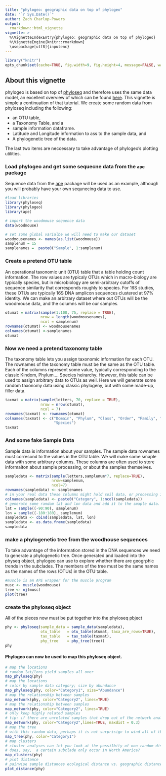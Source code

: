 ```yaml
---
title: "phylogeo: geographic data on top of phylogeo"
date: "`r Sys.Date()`"
author: Zach Charlop-Powers
output: 
  rmarkdown::html_vignette
vignette: >
  %\VignetteIndexEntry{phylogeo: geographic data on top of phylogeo}
  %\VignetteEngine{knitr::rmarkdown}
  \usepackage[utf8]{inputenc}
--- 
```

<link href="http://joey711.github.com/phyloseq/markdown.css" rel="stylesheet"></link>
  
```r
library("knitr")
opts_chunk$set(cache=TRUE, fig.width=9, fig.height=4, message=FALSE, warning=FALSE, comment = "#>")
```

## About this vignette
phylogeo is based on top of [phyloseq](http://joey711.github.io/phyloseq) and therefore uses the same data model, an excellent overview of which can be found [here](http://joey711.github.io/phyloseq/import-data.html). This vignette
is simple a continuation of that tutorial. We create some random data from phyloseq including the following: 

- an OTU table, 
- a Taxonomy Table, and a 
- sample information dataframe.
- Latitude and Longitude information to ass to the sample data, and
- A phylogenetic tree of the data.

The last two items are neccessary to take advantage of phylogeo's plotting utilities.


### Load phylogeo and get some sequecne data from the `ape` package
Sequence data from the [ape](http://ape-package.ird.fr/) package will be used as an example, although you will probably have your own sequnecing data to use. 
```r
#load libraries
library(phyloseq)
library(phylogeo)
library(ape)

# import the woodmouse sequence data
data(woodmouse)

# set some global varialbe we will need to make our dataset
woodmousenames <- names(as.list(woodmouse))
samplenum = 15
samplenames =  paste0("Sample", 1:samplenum)
```

### Create a pretend OTU table
An operational taxonomic unit (OTU) table that a table holding count information. The row values are typicaly OTUs which in macro-biology are typically species, but in microbiology are semi-arbitrary cutoffs of sequence similarity that corresponds roughly to species. For 16S studies, these OTUs are typically 16S DNA amplicon sequences clustered at 97% identity. We can make an arbitrary dataset where out OTUs will be the woodmouse data, and the columns will be our samples.
```r
otumat = matrix(sample(1:100, 75, replace = TRUE), 
                nrow = length(woodmousenames), 
                ncol = samplenum)
rownames(otumat) <- woodmousenames
colnames(otumat) <-samplenames
otumat
```


### Now we need a pretend taxonomy table
The taxonomy table lets you assign taxonomic information for each OTU. The rownames of the taxonomy table must be the same as the OTU table. Each of the columns represent some value, typically corresponding to the classic Kindom, Phylum.... Species heirarchy. However, this table can be used to assign arbitrary data to OTUs as well. Here we will generate some random taxonomy data using classic phylogeny, but with some made-up, filler data. 
```r
taxmat = matrix(sample(letters, 70, replace = TRUE), 
                nrow = nrow(otumat), 
                ncol = 7)
rownames(taxmat) <- rownames(otumat)
colnames(taxmat) <- c("Domain", "Phylum", "Class", "Order", "Family", "Genus", 
                      "Species")
taxmat
```

### And some fake Sample Data
Sample data is information about your samples. The sample data  rownames must corresond to the values in the OTU table. We will make some smaple data with some arbitrary columns. These columns are often used to store informaiton about sample processing, or about the samples themselves.
```r
sampledata <- matrix(sample(letters,samplenum*7, replace=TRUE), 
                     nrow=samplenum, 
                     ncol=7)
rownames(sampledata) <- samplenames
# in your real data these columns might hold soil data, or processing information
colnames(sampledata) <- paste0("Category", 1:ncol(sampledata))
# generate some random lat and lon data and add it to the smaple data.
lat = sample((-90:90), samplenum)
lon = sample((-180:180), samplenum)
sampledata <- cbind(sampledata, lat, lon)
sampledata <- as.data.frame(sampledata)
sampledata
```


### make a phylogenetic tree from the woodhouse sequences
To take advantage of the information stored in the DNA sequences we need to generate a phylogenetic tree. Once generated and loaded into the physeq object, phylogeo can use to explore whether there are geogrphic trends in the subclades. The members of the tree must be the same names as the names of the rows (OTUs) in the OTU table.
```r
#muscle is an APE wrapper for the muscle program
musc <- muscle(woodmouse)
tree <- nj(musc)
plot(tree)
```


### create the phyloseq object
All of the pieces now must be put together into the phyloseq pbject
```r
phy <- phyloseq(sample_data = sample_data(sampledata),
                otu_table   = otu_table(otumat, taxa_are_rows=TRUE),
                tax_table   = tax_table(taxmat),
                phy_tree    = phy_tree(tree))
phy
```


#### Phylogeo can now be used to map this phyloseq object.
```r
# map the locations
# random lat/lons yield samples all over
map_phyloseq(phy)
# map the locations
# color by sample data category; size by abundance
map_phyloseq(phy, color="Category1", size="Abundance")
# map the relationship between samples
map_network(phy, color="Category2", lines=TRUE)
# map the relationship between samples
map_network(phy, color="Category2", lines=TRUE)
# only keep highly related samples
# tip: if there are unrelated samples that drop out of the network analysis try  base_data = TRUE
map_network(phy, color="Category2",lines=TRUE, maxdist = 0.3)
# map the tree
# with this random data, perhaps it is not surprisign to wind all of the woodmouse sequences in each of the smapel locations.
map_tree(phy, color="Category1")
# map clusters
# cluster analyses can let you look at the possilbity of non random distributions of subclades.
# does, say,  a certain subclade only occur in North America?
map_clusters(phy)
# plot distance
# pairwise sample distances ecological distance vs. geographic distance
plot_distance(phy)
```




